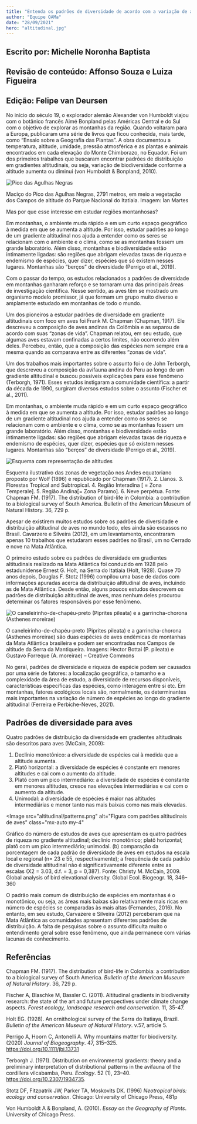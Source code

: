 ```yaml
---
title: "Entenda os padrões de diversidade de acordo com a variação de altitude"
author: "Equipe OAMa"
date: "28/09/2021"
hero: "altitudinal.jpg"
---
```


<h2 class="mb-0 pb-0 font-bold text-md">
Escrito por: Michelle Noronha Baptista
</h2>
<h2 class="mb-0 pb-0 font-bold text-md">
Revisão de conteúdo: Affonso Souza e Luiza Figueira
</h2>
<h2 class="mb-4 pt-0 font-bold text-md">Edição: Felipe van Deursen</h2>

No início do século 19, o explorador alemão Alexander von Humboldt viajou com o botânico francês Aimé Bonpland pelas Américas Central e do Sul com o objetivo de explorar as montanhas da região. Quando voltaram para a Europa, publicaram uma série de livros que ficou conhecida, mais tarde, como “Ensaio sobre a Geografia das Plantas”. A obra documentou a temperatura, altitude, umidade, pressão atmosférica e as plantas e animais encontrados em cada elevação do Monte Chimborazo, no Equador. Foi um dos primeiros trabalhos que buscaram encontrar padrões de distribuição em gradientes altitudinais, ou seja, variação de biodiversidade conforme a altitude aumenta ou diminui (von Humboldt & Bonpland, 2010).

<div class="my-8">
  <Image
    src="altitudinal/agulhas.jpg"
    alt="Pico das Agulhas Negras"
      class="mx-auto"

>

  </Image>
  <p class="font-light px-8 italic">
Maciço do Pico das Agulhas Negras, 2791 metros, em meio a vegetação dos Campos de altitude do Parque Nacional do Itatiaia. Imagem: Ian Martes
 </p>
</div>

<div class="bg-yellow-100 rounded-md px-12 py-8 my-2 mx-6 shadow-sm text-gray-800"> 
  <p class="text-lg font-semibold">Mas por que esse interesse em estudar regiões montanhosas?</p>

Em montanhas, o ambiente muda rápido e em um curto espaço geográfico à medida em que se aumenta a altitude. Por isso, estudar padrões ao longo de um gradiente altitudinal nos ajuda a entender como os seres se relacionam com o ambiente e o clima, como se as montanhas fossem um grande laboratório. Além disso, montanhas e biodiversidade estão intimamente ligadas: são regiões que abrigam elevadas taxas de riqueza e endemismo de espécies, quer dizer, espécies que só existem nesses lugares. Montanhas são “berços” de diversidade (Perrigo et al., 2019).

</div>

Com o passar do tempo, os estudos relacionados a padrões de diversidade em montanhas ganharam reforço e se tornaram uma das principais áreas de investigação científica. Nesse sentido, as aves têm se mostrado um organismo modelo promissor, já que formam um grupo muito diverso e amplamente estudado em montanhas de todo o mundo.

Um dos pioneiros a estudar padrões de diversidade em gradiente altitudinais com foco em aves foi Frank M. Chapman (Chapman, 1917). Ele descreveu a composição de aves andinas da Colômbia e as separou de acordo com suas “zonas de vida”. Chapman relatou, em seu estudo, que algumas aves estavam confinadas a certos limites, não ocorrendo além deles. Percebeu, então, que a composição das espécies nem sempre era a mesma quando as comparava entre as diferentes “zonas de vida”.

Um dos trabalhos mais importantes sobre o assunto foi o de John Terborgh, que descreveu a composição da avifauna andina do Peru ao longo de um gradiente altitudinal e buscou possíveis explicações para esse fenômeno (Terborgh, 1971). Esses estudos instigaram a comunidade científica: a partir da década de 1990, surgiram diversos estudos sobre o assunto (Fischer et al., 2011).

<div class="bg-yellow-100 rounded-md px-12 py-8 my-2 mx-6 shadow-sm text-gray-800">

Em montanhas, o ambiente muda rápido e em um curto espaço geográfico à medida em que se aumenta a altitude. Por isso, estudar padrões ao longo de um gradiente altitudinal nos ajuda a entender como os seres se relacionam com o ambiente e o clima, como se as montanhas fossem um grande laboratório. Além disso, montanhas e biodiversidade estão intimamente ligadas: são regiões que abrigam elevadas taxas de riqueza e endemismo de espécies, quer dizer, espécies que só existem nesses lugares. Montanhas são “berços” de diversidade (Perrigo et al., 2019).

<div class="my-8">
  <Image
    src="altitudinal/wolf.jpg"
    alt="Esquema com representação de altitudes"
      class="mx-auto"

>

  </Image>
  <p class="font-light px-8 italic">
Esquema ilustrativo das zonas de vegetação nos Andes equatoriano proposto por Wolf (1896) e republicado por Chapman (1917). 2. Llanos. 3. Florestas Tropical and Subtropical. 4. Região Interadina [ = Zona Temperale]. 5. Região Andina[= Zona Paramo]. 6. Neve perpétua. Fonte: Chapman FM. (1917). The distribution of bird-life in Colombia: a contribution to a biological survey of South America. Bulletin of the American Museum of Natural History. 36, 729 p. </p>
</div>

</div>

<p class="font-bold p-8 text-2xl">
  Apesar de existirem muitos estudos sobre os padrões de diversidade e
  distribuição altitudinal de aves no mundo todo, eles ainda são escassos no
  Brasil. Cavarzere e Silveira (2012), em um levantamento, encontraram apenas 10
  trabalhos que estudaram esses padrões no Brasil, um no Cerrado e nove na Mata
  Atlântica.
</p>

O primeiro estudo sobre os padrões de diversidade em gradientes altitudinais realizado na Mata Atlântica foi conduzido em 1928 pelo estadunidense Ernest G. Holt, na Serra do Itatiaia (Holt, 1928). Quase 70 anos depois, Douglas F. Stotz (1996) compilou uma base de dados com informações apuradas acerca da distribuição altitudinal de aves, incluindo as de Mata Atlântica. Desde então, alguns poucos estudos descrevem os padrões de distribuição altitudinal de aves, mas nenhum deles procurou determinar os fatores responsáveis por esse fenômeno.

<div class="my-8">
  <Image
    src="altitudinal/aves.jpg"
    alt="O caneleirinho-de-chapéu-preto (Piprites pileata) e a garrincha-chorona (Asthenes moreirae)"
      class="mx-auto"

>

  </Image>
  <p class="font-light px-8 italic">
O caneleirinho-de-chapéu-preto (Piprites pileata) e a garrincha-chorona (Asthenes moreirae) são duas espécies de aves endêmicas de montanhas da Mata Atlântica brasileira e podem ser encontradas nos Campos de altitude da Serra da Mantiqueira. Imagens: Hector Bottai (P. pileata) e Gustavo Forreque (A. moreirae) – Creative Commons
</p>
</div>

No geral, padrões de diversidade e riqueza de espécie podem ser causados por uma série de fatores: a localização geográfica, o tamanho e a complexidade da área de estudo, a diversidade de recursos disponíveis, características específicas das espécies, como interagem entre si etc. Em montanhas, fatores ecológicos locais são, normalmente, os determinantes mais importantes na variação de número de espécies ao longo do gradiente altitudinal (Ferreira e Perbiche-Neves, 2021).

<h2 class="text-xl font-bold mt-16 mb-4">Padrões de diversidade para aves</h2>

Quatro padrões de distribuição da diversidade em gradientes altitudinais são descritos para aves (McCain, 2009):

1. Declínio monotônico: a diversidade de espécies cai à medida que a altitude aumenta.
2. Platô horizontal: a diversidade de espécies é constante em menores altitudes e cai com o aumento da altitude.
3. Platô com um pico intermediário: a diversidade de espécies é constante em menores altitudes, cresce nas elevações intermediárias e cai com o aumento da altitude.
4. Unimodal: a diversidade de espécies é maior nas altitudes intermediárias e menor tanto nas mais baixas como nas mais elevadas.
    <div class="my-8 ">
<Image
  src="altitudinal/patterns.png"
  alt="Figura com padrões altitudinais de aves"
  class="mx-auto  my-4"
>

  </Image>
  <p class="font-light px-8 italic ">
Gráfico do número de estudos de aves que apresentam os quatro padrões de riqueza no gradiente altitudinal; declínio monotônico; platô horizontal; platô com um pico intermediário; unimodal. (b) comparação da porcentagem de cada padrão de diversidade de aves em estudos na escala local e regional (n= 23 e 55, respectivamente); a frequência de cada padrão de diversidade altitudinal não é significativamente diferente entre as escalas (X2 = 3.03, d.f. = 3, p = 0,387). Fonte: Christy M. McCain, 2009. Global analysis of bird elevational diversity. Global Ecol. Biogeogr. 18, 346–360</p></div>

O padrão mais comum de distribuição de espécies em montanhas é o monotônico, ou seja, as áreas mais baixas são relativamente mais ricas em número de espécies se comparadas às mais altas (Fernandes, 2016). No entanto, em seu estudo, Carvazere e Silveira (2012) perceberam que na Mata Atlântica as comunidades apresentam diferentes padrões de distribuição. A falta de pesquisas sobre o assunto dificulta muito o entendimento geral sobre esse fenômeno, que ainda permanece com várias lacunas de conhecimento.

<h2 class="text-xl font-bold mt-16 mb-4"> Referências </h2>

Chapman FM. (1917). The distribution of bird-life in Colombia: a contribution to a biological survey of South America. _Bulletin of the American Museum of Natural History_. 36, 729 p.

Fischer A, Blaschke M, Bassler C. (2011). Altitudinal gradients in biodiversity research: the state of the art and future perspectives under climate change aspects. _Forest ecology, landscape research and conservation_. 11, 35-47.

Holt EG. (1928). An ornithological survey of the Serra do Itatiaya, Brazil. _Bulletin of the American Museum of Natural History_. v.57, article 5.

Perrigo A, Hoorn C, Antonelli A. Why mountains matter for biodiversity. (2020) _Journal of Biogeography_. 47, 315–325. https://doi.org/10.1111/jbi.13731

Terborgh J. (1971). Distribution on environmental gradients: theory and a preliminary
interpretation of distributional patterns in the avifauna of the cordillera vilcabamba,
Peru. _Ecology_. 52 (1), 23–40. https://doi.org/10.2307/1934735.

Stotz DF, Fitzpatrik JW, Parker TA, Moskovits DK. (1996) _Neotropical birds: ecology and conservation_. Chicago: University of Chicago Press, 481p

Von Humboldt A & Bonpland, A. (2010). _Essay on the Geography of Plants_. University of Chicago Press.
